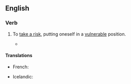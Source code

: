 ==English==

===Verb===
{{head|en|verb|conjugation of {{l|en|stick}}|head=[[stick]] one's [[neck]] [[out]]}}

# {{lb|en|idiomatic}} To [[take a risk]], putting oneself in a [[vulnerable]] position.
#* {{RQ:Wodehouse Offing|chapter=XVI|passage=Uncle Tom's study was a place I seldom entered during my visits to Brinkley Court, because when I did go there he always grabbed me and started to talk about old silver, whereas if he caught me in the open he often touched on other topics, and the way I looked at it was that there was no sense in '''sticking one's neck out'''. It was more than a year since I had been inside this sanctum [...]}}

====Translations====
{{trans-top|putting oneself in a vulnerable position}}
* French: {{t+|fr|se mouiller}}
{{trans-mid}}
* Icelandic: {{t|is|gefa höggstað á sér}}
{{trans-bottom}}